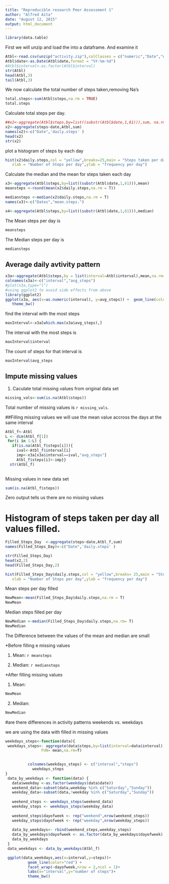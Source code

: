```yaml
---
title: "Reproducible research Peer Assessment 1"
author: "Alfred Aita"
date: "August 12, 2015"
output: html_document
---
```

```r
library(data.table)
```

First we will unzip and load the into a dataframe. And examine it

```r
Atbl<-read.csv(unzip("activity.zip"),colClasses = c("numeric","Date","numeric"))
Atbl$date<-as.Date(Atbl$date,format = "%Y-%m-%d")
#Atbl$interval<-as.factor(Atbl$interval)
str(Atbl)
head(Atbl,3)
tail(Atbl,3)
```

We now calculate the total number of steps taken,removing Na's

```r

total.steps<-sum(Atbl$steps,na.rm = TRUE)
total.steps
```

Calculate total steps per day.
```r
##x2<-aggregate(Atbl$steps,by=list((substr(Atbl$date,1,61))),sum, na.rm = T)
x2<-aggregate(steps~date,Atbl,sum)
names(x2)<-c("Date",'daily.steps' )
head(x2)
str(x2)
```
plot a histogram  of steps by each day


```r


hist(x2$daily.steps,col = "yellow",breaks=25,main = "Steps taken per day",
   xlab = "Number of Steps per day",ylab = "frequency per day")  
```


Calculate the median and the mean for steps taken each day
```r
x3<-aggregate(Atbl$steps,by=list((substr(Atbl$date,1,61))),mean)
meansteps <-round(mean(x2$daily.steps,na.rm = T))

mediansteps <-median(x2$daily.steps,na.rm = T)
names(x3)<-c("Dates","mean.steps.")

x4<-aggregate(Atbl$steps,by=list((substr(Atbl$date,1,61))),median)

```
The Mean steps per day is
```r
meansteps
```
The Median steps per day is 
```r
mediansteps
```

## Average daily avtivity pattern
```r
x3a<-aggregate(Atbl$steps,by = list(interval=Atbl$interval),mean,na.rm=T)
colnames(x3a)<-c("interval","avg_steps")
#plot(x3a,type="l")
#using ggplot2 to avoid side effects from above
library(ggplot2)
ggplot(x3a, aes(x=as.numeric(interval), y=avg_steps)) +  geom_line(color="orange",size =1)+labs(title="Avg daily activity pattern") +
   theme_bw()

```

find the interval with the most steps

```r
maxInterval<-x3a[which.max(x3a$avg_steps),]

```
The interval with the most steps is
```r
maxInterval$interval
```

The count of steps for that interval is
```r
maxInterval$avg_steps

```
## Impute missing values

1. Caculate total missing values from original data set
 ```r
 missing_vals<-sum(is.na(Atbl$steps))
 
 ```
 
 Total number of missing values is `r missing_vals`. 
 
##Filling missing values
we will use the mean value accross the days at the same interval

```r
Atbl_f<-Atbl
L <- dim(Atbl_f[1])
 for(i in 1:L) {
   if(is.na(Atbl_f$steps[i])){
     ival<-Atbl_f$interval[i]
     imp<-x3a[x3a$interval==ival,"avg_steps"]
     Atbl_f$steps[i]<-imp}}
  str(Atbl_f)
  
```

Missing values in new data set
```r
sum(is.na(Atbl_f$steps))
```
Zero output tells us there are no missing values

# Histogram of steps taken per day all values filled.
```r
Filled_Steps_Day  <-aggregate(steps~date,Atbl_f,sum)
names(Filled_Steps_Day)<-c("Date",'daily.steps' )

str(Filled_Steps_Day)
head(x2,2)
head(Filled_Steps_Day,2)
```
```r
hist(Filled_Steps_Day$daily.steps,col = "yellow",breaks= 25,main = "Steps taken per day filled",
   xlab = "Number of Steps per day",ylab = "frequency per day")
```   
Mean steps per day filled
```r
NewMean<-mean(Filled_Steps_Day$daily.steps,na.rm = T)
NewMean
```
Median steps filled per day
```r
NewMedian <-median(Filled_Steps_Day$daily.steps,na.rm= T)
NewMedian
```
The Difference between the values of the mean and median are small

  *Before filling e missing values
  
   1. Mean: `r meansteps`
   
   2. Median: `r mediansteps`
   
  *After filling missing values
  
   1. Mean: 
```r
NewMean
```
   
   2. Median: 
```r
NewMedian
```  

#are there differences in activity patterns weekends vs. weekdays

we are using the data with filled in missing values


```r
weekdays_steps<-function(data){
 weekdays_steps<- aggregate(data$steps,by=list(interval=data$interval),
                FUN= mean,na.rm=T)
   

          colnames(weekdays_steps) <- c("interval","steps")
            weekdays_steps
}
 data_by_weekdays <- function(data) {
   data$weekday <-as.factor(weekdays(data$date))
   weekend_data<-subset(data,weekday %in% c("Saturday","Sunday"))
   weekday_data<-subset(data,!weekday %in% c("Saturday","Sunday"))
    
   weekend_steps <- weekdays_steps(weekend_data)
   weekday_steps <- weekdays_steps(weekday_data)
   
   weekend_steps$dayofweek <- rep("weekend",nrow(weekend_steps))
   weekday_steps$dayofweek <- rep("weekday",nrow(weekday_steps))
   
   data_by_weekdays<- rbind(weekend_steps,weekday_steps)
   data_by_weekdays$dayofweek <- as.factor(data_by_weekdays$dayofweek)
   data_by_weekdays
 }
 data_weekdays <- data_by_weekdays(Atbl_f)
```

```r
 ggplot(data_weekdays,aes(x=interval,y=steps))+
          geom_line(color="red") +
          facet_wrap(~dayofweek,nrow = 2,ncol = 1)+
          labs(x="interval",y="number of steps")+
          theme_bw()
```
        